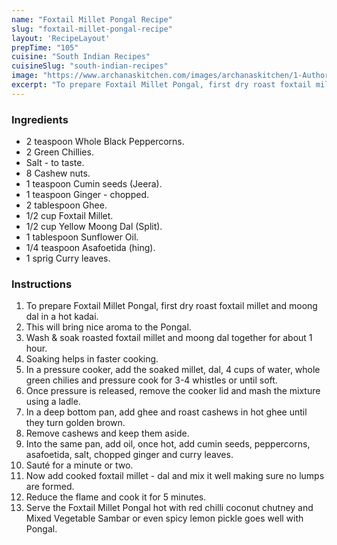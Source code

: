 ---
name: "Foxtail Millet Pongal Recipe"
slug: "foxtail-millet-pongal-recipe"
layout: 'RecipeLayout'
prepTime: "105"
cuisine: "South Indian Recipes"
cuisineSlug: "south-indian-recipes"
image: "https://www.archanaskitchen.com/images/archanaskitchen/1-Author/Jyothi_Rajesh/Foxtail_Millet_Pongal.jpg"
excerpt: "To prepare Foxtail Millet Pongal, first dry roast foxtail millet and moong dal in a hot kadai"
---

### Ingredients

- 2 teaspoon Whole Black Peppercorns.
- 2 Green Chillies.
- Salt - to taste.
- 8 Cashew nuts.
- 1 teaspoon Cumin seeds (Jeera).
- 1 teaspoon Ginger - chopped.
- 2 tablespoon Ghee.
- 1/2 cup Foxtail Millet.
- 1/2 cup Yellow Moong Dal (Split).
- 1 tablespoon Sunflower Oil.
- 1/4 teaspoon Asafoetida (hing).
- 1 sprig Curry leaves.

### Instructions

1. To prepare Foxtail Millet Pongal, first dry roast foxtail millet and moong dal in a hot kadai.
1. This will bring nice aroma to the Pongal.
1. Wash & soak roasted foxtail millet and moong dal together for about 1 hour.
1. Soaking helps in faster cooking.
1. In a pressure cooker, add the soaked millet, dal, 4 cups of water, whole green chilies and pressure cook for 3-4 whistles or until soft.
1. Once pressure is released, remove the cooker lid and mash the mixture using a ladle.
1. In a deep bottom pan, add ghee and roast cashews in hot ghee until they turn golden brown.
1. Remove cashews and keep them aside.
1. Into the same pan, add oil, once hot, add cumin seeds, peppercorns, asafoetida, salt, chopped ginger and curry leaves.
1. Sauté for a minute or two.
1. Now add cooked foxtail millet - dal and mix it well making sure no lumps are formed.
1. Reduce the flame and cook it for 5 minutes.
1. Serve the Foxtail Millet Pongal hot with red chilli coconut chutney and Mixed Vegetable Sambar or even spicy lemon pickle goes well with Pongal.
